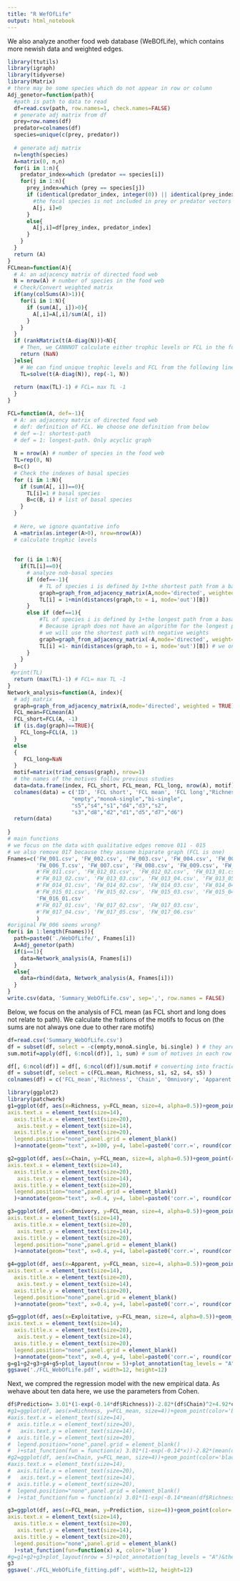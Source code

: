 ---
title: "R WefOfLife"
output: html_notebook
---

We also analyze another food web database (WeBOfLife), which contains more
newish data and weighted edges.

```{r Obtain adjacency matrices}
library(ttutils)
library(igraph)
library(tidyverse)
library(Matrix)
# there may be some species which do not appear in row or column
Adj_genetor=function(path){
  #path is path to data to read
  df=read.csv(path, row.names=1, check.names=FALSE)
  # generate adj matrix from df
  prey=row.names(df)
  predator=colnames(df)
  species=unique(c(prey, predator))
  
  # generate adj matrix
  n=length(species)
  A=matrix(0, n,n)
  for(i in 1:n){
    predator_index=which (predator == species[i])
    for(j in 1:n){
      prey_index=which (prey == species[j])
      if (identical(predator_index, integer(0)) || identical(prey_index, integer(0))){
        #the focal species is not included in prey or predator vectors
        A[j, i]=0
      }
      else{
        A[j,i]=df[prey_index, predator_index]
      } 
    }
  }
  return (A)
}
FCLmean=function(A){
  # A: an adjacency matrix of directed food web
  N = nrow(A) # number of species in the food web
  # Check/Convert weighted matrix
  if(any(colSums(A)>1)){
    for(i in 1:N){
      if (sum(A[, i])>0){
        A[,i]=A[,i]/sum(A[, i])
      }
    }
  }
  if (rankMatrix(t(A-diag(N)))<N){
    # Then, we CANNNOT calculate either trophic levels or FCL in the food web 
    return (NaN)
  }else{
    # We can find unique trophic levels and FCL from the following linear equation
    TL=solve(t(A-diag(N)), rep(-1, N))
    
  return (max(TL)-1) # FCL= max TL -1
  }
}

FCL=function(A, def=-1){
  # A: an adjacency matrix of directed food web
  # def: definition of FCL. We choose one definition from below
  # def =-1: shortest-path
  # def = 1: longest-path. Only acyclic graph
  
  N = nrow(A) # number of species in the food web
  TL=rep(0, N)
  B=c()
  # Check the indexes of basal species
  for (i in 1:N){
    if (sum(A[, i])==0){
      TL[i]=1 # basal species
      B=c(B, i) # list of basal species
    }
  }
  
  # Here, we ignore quantative info
  A =matrix(as.integer(A>0), nrow=nrow(A))
  # calculate trophic levels 
  
  
  for (i in 1:N){
    if(TL[i]==0){
      # analyze nob-basal species
      if (def==-1){
          # TL of species i is defined by 1+the shortest path from a basal species
          graph=graph_from_adjacency_matrix(A,mode='directed', weighted=NULL)
          TL[i] = 1+min(distances(graph,to = i, mode='out')[B]) 
      }
      else if (def==1){
          #TL of species i is defined by 1+the longest path from a basal species
          # Because igraph does not have an algorithm for the longest path
          # we will use the shortest path with negative weights
          graph=graph_from_adjacency_matrix(-A,mode='directed', weight=TRUE)
          TL[i] =1- min(distances(graph,to = i, mode='out')[B]) # we only care distances from basal species to species i
      }
    }
  }
 #print(TL)
  return (max(TL)-1) # FCL= max TL -1
}
Network_analysis=function(A, index){
  # adj matrix
  graph=graph_from_adjacency_matrix(A,mode='directed', weighted = TRUE) # in FCL short and long, we do not use weighted edges
  FCL_mean=FCLmean(A)
  FCL_short=FCL(A, -1)
  if (is.dag(graph)==TRUE){
    FCL_long=FCL(A, 1)
  }
  else
  {
     FCL_long=NaN
  }
  motif=matrix(triad_census(graph), nrow=1)
  # the names of the motives follow previous studies
  data=data.frame(index, FCL_short, FCL_mean, FCL_long, nrow(A), motif)
  colnames(data) = c('ID', 'FCL short', 'FCL mean', 'FCL long',"Richness", 
                    "empty","monoA-single","bi-single",
                    "s5","s4","s1","d4","d3","s2",
                    "s3","d8","d2","d1","d5","d7","d6")
  return(data)
  
}
# main functions
# we focus on the data with qualitative edges remove 011 - 015
# we also remove 017 because they assume biparate graph (FCL is one)
Fnames=c('FW_001.csv', 'FW_002.csv', 'FW_003.csv', 'FW_004.csv', 'FW_005.csv',
         'FW_006_T.csv', 'FW_007.csv', 'FW_008.csv', 'FW_009.csv', 'FW_010.csv',
         #'FW_011.csv', 'FW_012_01.csv', 'FW_012_02.csv', 'FW_013_01.csv',
         #'FW_013_02.csv', 'FW_013_03.csv', 'FW_013_04.csv', 'FW_013_05.csv',
         #'FW_014_01.csv', 'FW_014_02.csv', 'FW_014_03.csv', 'FW_014_04.csv',
         #'FW_015_01.csv', 'FW_015_02.csv', 'FW_015_03.csv', 'FW_015_04.csv',
         'FW_016_01.csv'
         #'FW_017_01.csv', 'FW_017_02.csv', 'FW_017_03.csv',
         #'FW_017_04.csv', 'FW_017_05.csv', 'FW_017_06.csv'
         )
#original FW_006 seems wrong?
for(i in 1:length(Fnames)){
  path=paste0('./WebOfLife/', Fnames[i])
  A=Adj_genetor(path)
  if(i==1){
    data=Network_analysis(A, Fnames[i])
  }
  else{
    data=rbind(data, Network_analysis(A, Fnames[i]))
  }
}
write.csv(data, 'Summary_WebOfLife.csv', sep=',', row.names = FALSE)
```
Below, we focus on the analysis of FCL mean (as FCL short and long does not relate to path).
We calculate the frations of the motifs to focus on (the sums are not always one due to other rare motifs)
```{r analysis}
df=read.csv('Summary_WebOfLife.csv')
df = subset(df, select = -c(empty,monoA.single, bi.single) ) # they are not motifs
sum.motif=apply(df[, 6:ncol(df)], 1, sum) # sum of motives in each row

df[, 6:ncol(df)] = df[, 6:ncol(df)]/sum.motif # converting into fractions of motives
df = subset(df, select = c(FCL.mean, Richness, s1, s2, s4, s5) )
colnames(df) = c('FCL_mean','Richness', 'Chain', 'Omnivory', 'Apparent', 'Exploitative')
```

```{r Correlations against motifs}
library(ggplot2)
library(patchwork)
g1=ggplot(df, aes(x=Richness, y=FCL_mean, size=4, alpha=0.5))+geom_point(color='black')+ylab('FCL mean')+ theme_bw()+theme(
axis.text.x = element_text(size=14),
  axis.title.x = element_text(size=20),
   axis.text.y = element_text(size=14),
  axis.title.y = element_text(size=20),
  legend.position="none",panel.grid = element_blank()
  )+annotate(geom="text", x=100, y=4, label=paste0('corr.=', round(cor.test(na.omit(df)$FCL_mean, na.omit(df)$Richness, method='spearman')$estimate, 3), ', p.val=',  round(cor.test(na.omit(df)$FCL_mean, na.omit(df)$Richness, method='spearman')$p.value, 3)), size=5)

g2=ggplot(df, aes(x=Chain, y=FCL_mean, size=4, alpha=0.5))+geom_point(color='black')+ylab('FCL mean')+xlim(c(0,1))+ theme_bw()+theme(
axis.text.x = element_text(size=14),
  axis.title.x = element_text(size=20),
   axis.text.y = element_text(size=14),
  axis.title.y = element_text(size=20),
  legend.position="none",panel.grid = element_blank()
  )+annotate(geom="text", x=0.4, y=4, label=paste0('corr.=', round(cor.test(na.omit(df)$FCL_mean, na.omit(df)$Chain, method='spearman')$estimate, 3), ', p.val=',  round(cor.test(na.omit(df)$FCL_mean, na.omit(df)$Chain, method='spearman')$p.value, 3)), size=5)

g3=ggplot(df, aes(x=Omnivory, y=FCL_mean, size=4, alpha=0.5))+geom_point(color='black')+ylab('FCL mean')+xlim(c(0,1))+ theme_bw()+theme(
axis.text.x = element_text(size=14),
  axis.title.x = element_text(size=20),
   axis.text.y = element_text(size=14),
  axis.title.y = element_text(size=20),
  legend.position="none",panel.grid = element_blank()
  )+annotate(geom="text", x=0.4, y=4, label=paste0('corr.=', round(cor.test(na.omit(df)$FCL_mean, na.omit(df)$Omnivory, method='spearman')$estimate, 3), ', p.val=',  round(cor.test(na.omit(df)$FCL_mean, na.omit(df)$Omnivory, method='spearman')$p.value, 3)), size=5)

g4=ggplot(df, aes(x=Apparent, y=FCL_mean, size=4, alpha=0.5))+geom_point(color='black')+ylab('FCL mean')+xlim(c(0,1))+ theme_bw()+ theme_bw()+theme(
axis.text.x = element_text(size=14),
  axis.title.x = element_text(size=20),
   axis.text.y = element_text(size=14),
  axis.title.y = element_text(size=20),
  legend.position="none",panel.grid = element_blank()
  )+annotate(geom="text", x=0.4, y=4, label=paste0('corr.=', round(cor.test(na.omit(df)$FCL_mean, na.omit(df)$Apparent, method='spearman')$estimate, 3), ', p.val=',  round(cor.test(na.omit(df)$FCL_mean, na.omit(df)$Apparent, method='spearman')$p.value, 3)), size=5)

g5=ggplot(df, aes(x=Exploitative, y=FCL_mean, size=4, alpha=0.5))+geom_point(color='black')+ylab('FCL mean')+xlim(c(0,1))+ theme_bw()+theme(
axis.text.x = element_text(size=14),
  axis.title.x = element_text(size=20),
   axis.text.y = element_text(size=14),
  axis.title.y = element_text(size=20),
  legend.position="none",panel.grid = element_blank()
  )+annotate(geom="text", x=0.4, y=4, label=paste0('corr.=', round(cor.test(na.omit(df)$FCL_mean, na.omit(df)$Exploitative, method='spearman')$estimate, 3), ', p.val=',  round(cor.test(na.omit(df)$FCL_mean, na.omit(df)$Exploitative, method='spearman')$p.value, 3)), size=5)
g=g1+g2+g3+g4+g5+plot_layout(nrow = 5)+plot_annotation(tag_levels = "A")&theme(plot.tag = element_text(size = 32))
ggsave('./FCL_WebOfLife.pdf', width=12, height=12)
```
Next, we compred the regression model with the new empirical data.
As wehave about ten data here, we use the parameters from Cohen.
```{r Comparison with the regression model}
df$Prediction= 3.01*(1-exp(-0.14*df$Richness))-2.82*(df$Chain)^2+4.92*df$Chain-1
#g1=ggplot(df, aes(x=Richness, y=FCL_mean, size=4))+geom_point(color='black')+ylab('FCL mean')+xlab("Richness")+theme(
#axis.text.x = element_text(size=14),
#  axis.title.x = element_text(size=20),
#   axis.text.y = element_text(size=14),
#  axis.title.y = element_text(size=20),
#  legend.position="none",panel.grid = element_blank()
#  )+stat_function(fun = function(x) 3.01*(1-exp(-0.14*x))-2.82*(mean(df$Chain))^2+4.92*mean(df$Chain)-1, color='green')
#g2=ggplot(df, aes(x=Chain, y=FCL_mean, size=4))+geom_point(color='black')+ylab('FCL short')+xlab("Chain")+xlim(c(0,1))+theme(
#axis.text.x = element_text(size=14),
#  axis.title.x = element_text(size=20),
#   axis.text.y = element_text(size=14),
#  axis.title.y = element_text(size=20),
#  legend.position="none",panel.grid = element_blank()
#  )+stat_function(fun = function(x) 3.01*(1-exp(-0.14*mean(df$Richness)))-2.82*x^2+4.92*x-1, color='green')

g3=ggplot(df, aes(x=FCL_mean, y=Prediction, size=4))+geom_point(color='black')+ylim(c(0, 5))+xlab('FCL mean')+ylab("Model prediction")+xlim(c(0, 5))+ theme_bw()+theme(
axis.text.x = element_text(size=14),
  axis.title.x = element_text(size=20),
   axis.text.y = element_text(size=14),
  axis.title.y = element_text(size=20),
  legend.position="none",panel.grid = element_blank()
  )+stat_function(fun=function(x) x, color='blue')
#g=g1+g2+g3+plot_layout(nrow = 5)+plot_annotation(tag_levels = "A")&theme(plot.tag = element_text(size = 32))
g3
ggsave('./FCL_WebOfLife_fitting.pdf', width=12, height=12)
```